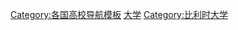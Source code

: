 {{Navbox
| name      = 比利时大学
| title     = {{flagicon|Belgium}} [[比利時大學列表|比利時大學]]
| state     = {{{state|autocollapse}}}
| listclass = hlist
|group1 = 荷蘭語區
|list1 =
* [[布鲁塞尔自由大学 (荷语区)]]
* [[天主教鲁汶大学 (荷语)]]
* [[安特衛普大學]]
* [[哈瑟爾特大學]]
* [[根特大學]]


|group2 = 法語區
|list2 =
* [[布魯塞爾自由大學 (法語區)]]
* [[天主教鲁汶大学 (法语)]]
* [[那慕爾大學]]
* [[列日大學]]
* [[蒙斯大學]]


|group3 = 其他經認可教育機構
|list3 =
* [[ICHEC布魯塞爾管理學院]]
* [[新教神學布魯塞爾學院]]
* [[福音派神學院]]

|group4 = -{zh-cn:研究生院; zh-hk:研究院; zh-tw:研究所;}-
|list4 =
* [[歐洲學院]]
* [[安特衛普熱帶醫學研究所]]
* [[弗拉瑞克商學院]]

|group5 = 軍事學院
|list5 =
* [[皇家軍事學院 (比利時)|皇家軍事學院]]

|group6 = 跨國界
|list6 =
* [[林堡跨國大學]]
}}<noinclude>
{{collapsible option}}
[[Category:各国高校导航模板]]
[[Category:比利時模板|大学]]
[[Category:比利时大学]]
</noinclude>